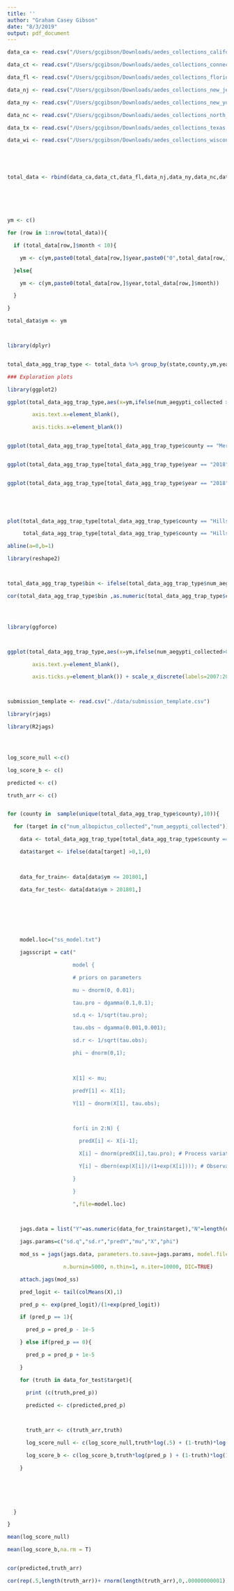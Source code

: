 ```yaml
---
title: ''
author: "Graham Casey Gibson"
date: "8/3/2019"
output: pdf_document
---
```


```r
data_ca <- read.csv("/Users/gcgibson/Downloads/aedes_collections_california.csv")

data_ct <- read.csv("/Users/gcgibson/Downloads/aedes_collections_connecticut.csv")

data_fl <- read.csv("/Users/gcgibson/Downloads/aedes_collections_florida.csv")

data_nj <- read.csv("/Users/gcgibson/Downloads/aedes_collections_new_jersey.csv")

data_ny <- read.csv("/Users/gcgibson/Downloads/aedes_collections_new_york.csv")

data_nc <- read.csv("/Users/gcgibson/Downloads/aedes_collections_north_carolina.csv")

data_tx <- read.csv("/Users/gcgibson/Downloads/aedes_collections_texas.csv")

data_wi <- read.csv("/Users/gcgibson/Downloads/aedes_collections_wisconsin.csv")





total_data <- rbind(data_ca,data_ct,data_fl,data_nj,data_ny,data_nc,data_tx,data_wi)






ym <- c()

for (row in 1:nrow(total_data)){

  if (total_data[row,]$month < 10){

    ym <- c(ym,paste0(total_data[row,]$year,paste0("0",total_data[row,]$month)))

  }else{

    ym <- c(ym,paste0(total_data[row,]$year,total_data[row,]$month))

  }

}

total_data$ym <- ym



library(dplyr)


total_data_agg_trap_type <- total_data %>% group_by(state,county,ym,year,month) %>% summarise(num_aegypti_collected=sum(num_aegypti_collected,na.rm=T),num_albopictus_collected=sum(num_albopictus_collected,na.rm=T))

### Exploration plots

library(ggplot2)

ggplot(total_data_agg_trap_type,aes(x=ym,ifelse(num_aegypti_collected >0,1,0))) + geom_point()+ theme(axis.text.x = element_text(angle = 90, hjust = 1)) + facet_wrap(~county) + theme(axis.title.x=element_blank(),

        axis.text.x=element_blank(),

        axis.ticks.x=element_blank()) 


ggplot(total_data_agg_trap_type[total_data_agg_trap_type$county == "Merced",],aes(x=ym,num_aegypti_collected)) + geom_point()+ theme(axis.text.x = element_text(angle = 90, hjust = 1)) 


ggplot(total_data_agg_trap_type[total_data_agg_trap_type$year == "2018" ,],aes(x=ym,num_aegypti_collected)) + geom_point()+ theme(axis.text.x = element_text(angle = 90, hjust = 1)) + facet_wrap(~county)


ggplot(total_data_agg_trap_type[total_data_agg_trap_type$year == "2018" ,],aes(x=ym,ifelse(num_aegypti_collected>0,1,0))) + geom_point()+ theme(axis.text.x = element_text(angle = 90, hjust = 1)) + facet_wrap(~county) + theme(axis.title.x=element_blank(),

                                                                                                                                                                                                                                 axis.text.x=element_blank(),

                                                                                                                                                                                                                                 axis.ticks.x=element_blank()) 

plot(total_data_agg_trap_type[total_data_agg_trap_type$county == "Hillsborough",]$num_aegypti_collected,

     total_data_agg_trap_type[total_data_agg_trap_type$county == "Hillsborough",]$num_albopictus_collected, ylab ="AE" ,xlab="AB",ylim=c(0,1000),xlim=c(0,1000))

abline(a=0,b=1)

library(reshape2)



total_data_agg_trap_type$bin <- ifelse(total_data_agg_trap_type$num_aegypti_collected >0,1,0)

cor(total_data_agg_trap_type$bin ,as.numeric(total_data_agg_trap_type$county))




library(ggforce)



ggplot(total_data_agg_trap_type,aes(x=ym,ifelse(num_aegypti_collected>0,1,0))) + geom_point()+facet_wrap_paginate(~county,page=2,ncol=6,nrow=6) +theme(axis.title.y=element_blank(),

        axis.text.y=element_blank(),

        axis.ticks.y=element_blank()) + scale_x_discrete(labels=2007:2018,breaks=paste0(2007:2018,"01")) + theme(axis.text.x = element_text(angle = 90, hjust = 1))



submission_template <- read.csv("./data/submission_template.csv")

library(rjags)

library(R2jags)




log_score_null <-c()

log_score_b <- c()

predicted <- c()

truth_arr <- c()


for (county in  sample(unique(total_data_agg_trap_type$county),10)){

  for (target in c("num_albopictus_collected","num_aegypti_collected")){

    data <- total_data_agg_trap_type[total_data_agg_trap_type$county == county,]

    data$target <- ifelse(data[target] >0,1,0)

    

    data_for_train<- data[data$ym <= 201801,]

    data_for_test<- data[data$ym > 201801,]

    

    

    

    model.loc=("ss_model.txt")

    jagsscript = cat("

                     model {  

                     # priors on parameters

                     mu ~ dnorm(0, 0.01); 

                     tau.pro ~ dgamma(0.1,0.1); 

                     sd.q <- 1/sqrt(tau.pro);

                     tau.obs ~ dgamma(0.001,0.001);

                     sd.r <- 1/sqrt(tau.obs); 

                     phi ~ dnorm(0,1);

                     

                     X[1] <- mu;

                     predY[1] <- X[1];

                     Y[1] ~ dnorm(X[1], tau.obs);

                     

                     for(i in 2:N) {

                       predX[i] <- X[i-1]; 

                       X[i] ~ dnorm(predX[i],tau.pro); # Process variation

                       Y[i] ~ dbern(exp(X[i])/(1+exp(X[i]))); # Observation variation

                     }

                     }  

                     ",file=model.loc)

    

    jags.data = list("Y"=as.numeric(data_for_train$target),"N"=length(data_for_train$target))

    jags.params=c("sd.q","sd.r","predY","mu","X","phi")

    mod_ss = jags(jags.data, parameters.to.save=jags.params, model.file=model.loc, n.chains = 3, 

                  n.burnin=5000, n.thin=1, n.iter=10000, DIC=TRUE)  

    attach.jags(mod_ss)

    pred_logit <- tail(colMeans(X),1)

    pred_p <- exp(pred_logit)/(1+exp(pred_logit))

    if (pred_p == 1){

      pred_p = pred_p - 1e-5

    } else if(pred_p == 0){

      pred_p = pred_p + 1e-5

    }

    for (truth in data_for_test$target){

      print (c(truth,pred_p))

      predicted <- c(predicted,pred_p)

      

      truth_arr <- c(truth_arr,truth)

      log_score_null <- c(log_score_null,truth*log(.5) + (1-truth)*log(.5))

      log_score_b <- c(log_score_b,truth*log(pred_p ) + (1-truth)*log(1-pred_p))

    }

    


    

  }

}

mean(log_score_null)

mean(log_score_b,na.rm = T)


cor(predicted,truth_arr)

cor(rep(.5,length(truth_arr))+ rnorm(length(truth_arr),0,.00000000001),truth_arr)
```
